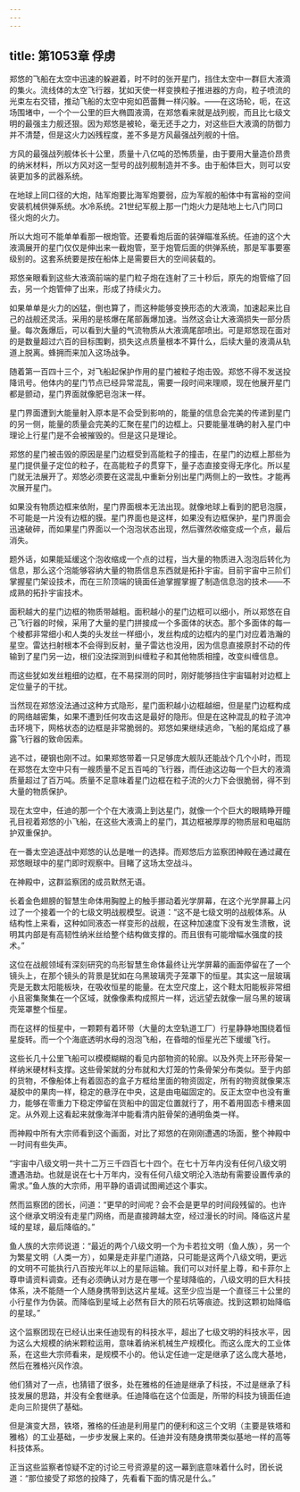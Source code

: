 ```yaml
---
---
---
```

title: 第1053章 俘虏
---



郑悠的飞船在太空中迅速的躲避着，时不时的张开星门，挡住太空中一群巨大液滴的集火。流线体的太空飞行器，犹如天使一样变换粒子推进器的方向，粒子喷流的光束左右交错，推动飞船的太空中宛如芭蕾舞一样闪躲。——在这场轮，呃，在这场围堵中，一个个一公里的巨大椭圆液滴，在郑悠看来就是战列舰，而且比七级文明的最强主力舰还狠。因为郑悠是被轮，毫无还手之力，对这些巨大液滴的防御力并不清楚，但是这火力凶残程度，差不多是方风最强战列舰的十倍。

方风的最强战列舰体长十公里，质量十八亿吨的恐怖质量，由于要用大量造价昂贵的纳米材料，所以方风对这一型号的战列舰制造并不多。由于船体巨大，则可以安装更加多的武器系统。

在地球上同口径的大炮，陆军炮要比海军炮要弱，应为军舰的船体中有富裕的空间安装机械供弹系统。水冷系统。21世纪军舰上那一门炮火力是陆地上七八门同口径火炮的火力。

所以大炮可不能单单看那一根炮管。还要看炮后面的装弹瞄准系统。任迪的这个大液滴展开的星门仅仅是伸出来一截炮管，至于炮管后面的供弹系统，那是军事要塞级别的。这套系统要是按在船体上是需要巨大的空间装载的。

郑悠亲眼看到这些大液滴前端的星门粒子炮在连射了三十秒后，原先的炮管缩了回去，另一个炮管伸了出来，形成了持续火力。

如果单单是火力的凶猛，倒也算了，而这种能够变换形态的大液滴，加速起来比自己的战舰还灵活。采用的是核爆在尾部轰爆加速。当然这会让大液滴损失一部分质量。每次轰爆后，可以看到大量的气流物质从大液滴尾部喷出。可是郑悠现在面对的是数量超过六百的目标围剿，损失这点质量根本不算什么，后续大量的液滴从轨道上脱离。蜂拥而来加入这场战争。

随着第一百四十三个，对飞船起保护作用的星门被粒子炮击毁。郑悠不得不发送投降讯号。他体内的星门节点已经异常混乱，需要一段时间来理顺，现在他展开星门都是颤动，星门界面就像肥皂泡沫一样。

星门界面遭到大能量射入原本是不会受到影响的，能量的信息会完美的传递到星门的另一侧，能量的质量会完美的汇聚在星门的边框上。只要能量准确的射入星门中理论上行星门是不会被摧毁的。但是这只是理论。

郑悠的星门被击毁的原因是星门边框受到高能粒子的撞击，在星门的边框上那些为星门提供量子定位的粒子，在高能粒子的贯穿下，量子态直接变得无序化。所以星门就无法展开了。郑悠必须要在这混乱中重新分别出星门两侧上的一致性。才能再次展开星门。

如果没有物质边框来依附，星门界面根本无法出现。就像地球上看到的肥皂泡膜，不可能是一片没有边框的膜。星门界面也是这样，如果没有边框保护，星门界面会迅速破碎，而如果星门界面以一个泡泡状态出现，然后骤然收缩变成一个点，最后消失。

题外话，如果能延缓这个泡收缩成一个点的过程，当大量的物质进入泡泡后转化为信息，那么这个泡能够容纳大量的物质信息东西就是拓扑宇宙。目前宇宙中三阶们掌握星门架设技术，而在三阶顶端的镜面任迪掌握掌握了制造信息泡的技术——不成熟的拓扑宇宙技术。

面积越大的星门边框的物质带越粗。面积越小的星门边框可以细小，所以郑悠在自己飞行器的时候，采用了大量的星门拼接成一个多面体的状态。那个多面体的每一个棱都非常细小和人类的头发丝一样细小，发丝构成的边框内的星门对应着浩瀚的星空。雷达扫射根本不会得到反射，量子雷达也没用，因为信息直接原封不动的传输到了星门另一边，根们没法探测到纠缠粒子和其他物质相撞，改变纠缠信息。

而这些犹如发丝粗细的边框，在不易探测的同时，刚好能够挡住宇宙辐射对边框上定位量子的干扰。

当然现在郑悠没法通过这种方式隐形，星门面积越小边框越细，但是星门边框构成的网络越密集，如果不遭到任何攻击这是最好的隐形。但是在这种混乱的粒子流冲击环境下，网格状态的边框是非常脆弱的。郑悠如果继续逃命，飞船的尾焰成了暴露飞行器的致命因素。

逃不过，硬钢也刚不过。如果郑悠带着一只足够庞大舰队还能战个几个小时，而现在郑悠在太空中只有一艘质量不足五百吨的飞行器，而任迪这边每一个巨大的液滴质量超过了百万吨。质量不足意味着星门边框在粒子流的火力下会很脆弱，得不到大量的物质保护。

现在太空中，任迪的那一个个在大液滴上到达星门，就像一个个巨大的眼睛睁开瞳孔目视着郑悠的小飞船，在这些大液滴上的星门，其边框被厚厚的物质层和电磁防护双重保护。

在一番太空追逐战中郑悠的认怂是唯一的选择。而郑悠后方监察团神殿在通过藏在郑悠眼球中的星门即时观察中。目睹了这场太空战斗。

在神殿中，这群监察团的成员默然无语。

长着金色翅膀的智慧生命体用胸膛上的触手挪动着光学屏幕，在这个光学屏幕上闪过了一个接着一个的七级文明战舰模型。说道：“这不是七级文明的战舰体系。从结构性上来看，这种如同液态一样变形的战舰，在这种加速度下没有发生溃散，说明其内部是有高韧性纳米丝给整个结构做支撑的。而且很有可能增幅水强度的技术。”

这位在战舰领域有深刻研究的鸟形智慧生命体最终让光学屏幕的画面停留在了一个镜头上，在那个镜头的背景是犹如在乌黑玻璃壳子笼罩下的恒星。其实这一层玻璃壳是无数太阳能板块，在吸收恒星的能量。在太空尺度上，这个鞋太阳能板非常细小且密集聚集在一个区域，就像像素构成照片一样，远远望去就像一层乌黑的玻璃壳笼罩整个恒星。

而在这样的恒星中，一颗颗有着环带（大量的太空轨道工厂）行星静静地围绕着恒星旋转。而一个个海底透明水母的泡泡飞船，在昏暗的恒星光芒下缓缓飞行。

这些长几十公里飞船可以模模糊糊的看见内部物资的轮廓。以及外壳上环形骨架一样纳米硬材料支撑。这些骨架就的分布就和大灯笼的竹条骨架分布类似。至于内部的货物，不像船体上有着固态的盒子方框给里面的物资固定，所有的物资就像果冻凝胶中的果肉一样，稳定的悬浮在中央，这是由电磁固定的。反正太空中也没有重力，能够在零重力下稳定停留在货船中的固定位置就行了，用不着用固态卡槽来固定。从外观上这看起来就像海洋中能看清内脏骨架的通明鱼类一样。

而神殿中所有大宗师看到这个画面，对比了郑悠的在刚刚遭遇的场面，整个神殿中一时间有些失声。

“宇宙中八级文明一共十二万三千四百七十四个。在七十万年内没有任何八级文明遭遇浩劫。也就是说在七十万年内，没有任何八级文明沦入浩劫有需要设置传承的需求。”鱼人族的大宗师，用平静的语调试图阐述这个事实。

然而监察团的团长，问道：“更早的时间呢？会不会是更早的时间段残留的。也许这个继承文明没有走星门网络，而是直接跨越太空，经过漫长的时间。降临这片星域的星球，最后降临的。”

鱼人族的大宗师说道：“最近的两个八级文明一个为卡若拉文明（鱼人族），另一个为繁星文明（人类一方），如果是走非星门道路，只可能是这两个八级文明，更远的文明不可能执行八百按光年以上的星际运输。我们可以对纤星上尊，和卡菲尔上尊申请资料调查。还有必须确认对方是在哪一个星球降临的，八级文明的巨大科技体系，决不能随一个人随身携带到达这片星域。这至少应当是一个直径三十公里的小行星作为伪装。而降临到星域上必然有巨大的陨石坑等痕迹。找到这颗初始降临的星球。”

这个监察团现在已经认出来任迪现有的科技水平，超出了七级文明的科技水平，因为这么大规模的纳米颗粒运用，意味着纳米机械生产规模化。而这么庞大的工业体系，在这些大宗师看来，是规模不小的。他认定任迪一定是继承了这么庞大基地，然后在雅格兴风作浪。

他们猜对了一点，也猜错了很多，处在雅格的任迪是继承了科技，不过是继承了科技发展的思路，并没有全套继承。任迪降临在这个位面是，所带的科技为镜面任迪走向三阶提供了基础。

但是演变大昂，铁塔，雅格的任迪是利用星门的便利和这三个文明（主要是铁塔和雅格）的工业基础，一步步发展上来的。任迪并没有随身携带类似基地一样的高等科技体系。

正当这些监察者惊疑不定的讨论三号资源星的这一幕到底意味着什么时，团长说道：“那位接受了郑悠的投降了，先看看下面的情况是什么。”